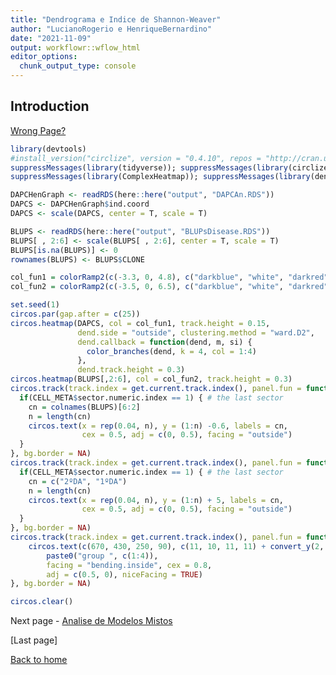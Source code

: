 ```yaml
---
title: "Dendrograma e Indice de Shannon-Weaver"
author: "LucianoRogerio e HenriqueBernardino"
date: "2021-11-09"
output: workflowr::wflow_html
editor_options:
  chunk_output_type: console
---
```


## Introduction

[Wrong Page?](index.html)

```r
library(devtools)
#install_version("circlize", version = "0.4.10", repos = "http://cran.us.r-project.org")
suppressMessages(library(tidyverse)); suppressMessages(library(circlize))
suppressMessages(library(ComplexHeatmap)); suppressMessages(library(dendextend))

DAPCHenGraph <- readRDS(here::here("output", "DAPCAn.RDS"))
DAPCS <- DAPCHenGraph$ind.coord
DAPCS <- scale(DAPCS, center = T, scale = T)

BLUPS <- readRDS(here::here("output", "BLUPsDisease.RDS"))
BLUPS[ , 2:6] <- scale(BLUPS[ , 2:6], center = T, scale = T)
BLUPS[is.na(BLUPS)] <- 0
rownames(BLUPS) <- BLUPS$CLONE

col_fun1 = colorRamp2(c(-3.3, 0, 4.8), c("darkblue", "white", "darkred"))
col_fun2 = colorRamp2(c(-3.5, 0, 6.5), c("darkblue", "white", "darkred"))

set.seed(1)
circos.par(gap.after = c(25)) 
circos.heatmap(DAPCS, col = col_fun1, track.height = 0.15,
               dend.side = "outside", clustering.method = "ward.D2",
               dend.callback = function(dend, m, si) {
                 color_branches(dend, k = 4, col = 1:4)
               },
               dend.track.height = 0.3)
circos.heatmap(BLUPS[,2:6], col = col_fun2, track.height = 0.3)
circos.track(track.index = get.current.track.index(), panel.fun = function(x, y) {
  if(CELL_META$sector.numeric.index == 1) { # the last sector
    cn = colnames(BLUPS)[6:2]
    n = length(cn)
    circos.text(x = rep(0.04, n), y = (1:n) -0.6, labels = cn, 
                cex = 0.5, adj = c(0, 0.5), facing = "outside")
  }
}, bg.border = NA)
circos.track(track.index = get.current.track.index(), panel.fun = function(x, y) {
  if(CELL_META$sector.numeric.index == 1) { # the last sector
    cn = c("2ºDA", "1ºDA")
    n = length(cn)
    circos.text(x = rep(0.04, n), y = (1:n) + 5, labels = cn, 
                cex = 0.5, adj = c(0, 0.5), facing = "outside")
  }
}, bg.border = NA)
circos.track(track.index = get.current.track.index(), panel.fun = function(x, y) {
    circos.text(c(670, 430, 250, 90), c(11, 10, 11, 11) + convert_y(2, "mm"), 
        paste0("group ", c(1:4)),
        facing = "bending.inside", cex = 0.8,
        adj = c(0.5, 0), niceFacing = TRUE)
}, bg.border = NA)

circos.clear()

```

Next page - [Analise de Modelos Mistos](AnalisesModelosMistos.html)

[Last page]

[Back to home](index.html)
